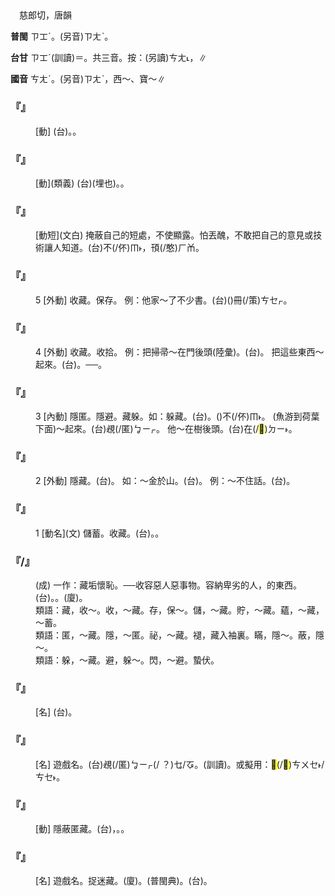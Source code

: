 
=={{ruby|藏|ㄘㄤˊ}}==

　慈郎切，唐韻

'''普閩''' <rt>ㄗㆲˊ</rt>。(另音)<rt>ㄗㄤˋ</rt>。

'''台甘''' <rt>ㄗㆲˊ</rt>{{ruby|。|ㄎㆭ˪}}(訓讀)＝{{ruby|囥|ㄎㆭ˪}}{{ruby|。|ㄗㆲ˫}}{{ruby|。|ㄗㆭ˫}}。共三音。按：(另讀)<rt>ㄘㄤ˪</rt>，{{ruby|隱|ㄨㄣˋ}}{{ruby|藏|ㄘㄤ˪}}∥

'''國音''' <rt>ㄘㄤˊ</rt>。(另音)<rt>ㄗㄤˋ</rt>，西～、寶～∥

    

==='''『{{ruby|收|ㄕㄡ}}{{ruby|藏|ㄘㄤˊ}}』'''===
: [動] (台){{ruby|收|ㄒㄧㄨ}}{{ruby|藏|ㄗㆲˊ}}。{{ruby|收|ㄒㄧㄨ}}{{ruby|集|ㄐㄧㆴ ͘}}{{ruby|保|ㄅㄜˋ}}{{ruby|存|ㄗㄨㄣˊ}}。
    

==='''『{{ruby|埋|ㄇㄞˊ}}{{ruby|藏|ㄘㄤˊ}}』'''===
: [動](類義) (台){{ruby|埋|ㆠㄞˊ/ㄉㄞˊ}}{{ruby|藏|ㄗㆲˊ}}(埋也){{ruby|落|ㄌㄜㆷ ͘}}{{ruby|塗|ㄊㆦˊ}}{{ruby|底|ㄉㄨㆤˋ/ㄉㆤˋ}}。{{ruby|藏|ㄘㄤ˪}}{{ruby|下|ㄏㆤ˫}}{{ruby|塗|ㄊㆦˊ}}{{ruby|內|ㄌㄞ˫}}。
    

==='''『{{ruby|藏|ㄘㄤˊ}}{{ruby|拙|ㄓㄨㄛˊ}}』'''===
: [動短](文白) 掩蔽自己的短處，不使顯露。怕丟醜，不敢把自己的意見或技術讓人知道。(台){{ruby|有|ㄨ˫}}{{ruby|好|ㄏㄜˋ}}不(/伓)<rt>ㆬ˫</rt>{{ruby|敢|ㄍㆩˋ}}{{ruby|展|ㄉㄧㄢˋ}}，頇(/憨)<rt>ㄏㆰ</rt>{{ruby|慢|ㆠㄢ˫}}{{ruby|驚|ㄍㄧㆩ}}{{ruby|漏|ㄌㄠ˪}}{{ruby|氣|ㄎㄨㄧ˪}}。
    

==='''『{{ruby|藏|ㄘㄤˊ}}』'''===
:5  [外動] 收藏。保存。 例：他家～了不少書。(台){{ruby|<mark>&#xffad9;</mark>|ㄧㄣ}}{{ruby|兜|ㄉㄠ}}({{ruby|收|ㄒㄧㄨ}}){{ruby|藏|ㄗㆲˊ}}{{ruby|<mark>&#xffa45;</mark>|ㆠㆤ˫/ㆠㄨㆤ˫}}{{ruby|少|ㄐㄧㄜˋ}}{{ruby|丌|ㆤ}}冊(/策)<rt>ㄘㆤㆷ</rt>。
    

==='''『{{ruby|藏|ㄘㄤˊ}}』'''===
:4  [外動] 收藏。收拾。 例：把掃帚～在門後頭(陸彙)。(台){{ruby|掃|ㄙㄠ˪}}{{ruby|帚|ㄑㄧㄨˋ}}{{ruby|<mark>&#xffb58;</mark>|ㆣㄧㄚㆷ ͘}}{{ruby|去|ㄎㄧ˪}}{{ruby|收|ㄒㄧㄨ}}{{ruby|囥|ㄎㆭ˪}}{{ruby|下|ㆤ˫/ㄏㆤ˫}}{{ruby|門|ㄇㆭˊ}}{{ruby|扇|ㄒㆪ˪}}{{ruby|後|ㄠ˫}}。 把這些東西～起來。(台){{ruby|<mark>&#xf8f7a;</mark>|ㄐㄧㄚ}}{{ruby|丌|ㆤ}}{{ruby|物|ㄇㆭㆷ ͘/ㄇㄧㆷ ͘}}{{ruby|收|ㄒㄧㄨ}}{{ruby|收|ㄒㄧㄨ}}{{ruby|起|·ㄎㄧˋ}}{{ruby|來|·ㄌㄞˊ}}。──{{ruby|提|ㄊㆤㆷ ͘}}{{ruby|去|·ㄎㄧ˪}}{{ruby|囥|ㄎㆭ˪}}。
    

==='''『{{ruby|藏|ㄘㄤˊ}}』'''===
:3  [內動] 隱匿。隱避。藏躲。如：躲藏。(台){{ruby|閃|ㄒㄧㆰˋ}}{{ruby|避|ㄅㄧ˫/ㄆㄧㄚㆷ}}。({{ruby|覕|ㆠㄧㆷ}}){{ruby|起|·ㄎㄧˋ}}{{ruby|來|·ㄌㄞˊ}}不(/伓)<rt>ㆬ˫</rt>{{ruby|付|ㄏㆦ˫}}{{ruby|人|ㄌㄤˊ}}{{ruby|知|ㄗㄞ}}。 (魚游到荷葉下面)～起來。(台)覕(/匿)<rt>ㆠㄧㆷ</rt>{{ruby|囥|ㄎㆭ˪}}{{ruby|咧|ㄌㆤ˪}}。 他～在樹後頭。(台){{ruby|伊|ㄧ}}{{ruby|覕|ㆠㄧㆷ}}在(/<mark>&#xf9853;</mark>)<rt>ㄉㄧ˫</rt>{{ruby|樹|ㄑㄧㄨ˫}}{{ruby|仔|ㄚ}}{{ruby|後|ㄠ˫}}。
    

==='''『{{ruby|藏|ㄘㄤˊ}}』'''===
:2  [外動] 隱藏。(台){{ruby|藏|ㄘㄤ˪}}。 如：～金於山。(台){{ruby|藏|ㄘㄤ˪}}{{ruby|金|ㄍㄧㆬ}}{{ruby|下|ㄏㆤ˫}}{{ruby|山|ㄙㄨㆩ}}{{ruby|內|ㄌㄞ˫}}。 例：～不住話。(台){{ruby|有|ㄨ˫}}{{ruby|話|ㄨㆤ˫}}{{ruby|囥|ㄎㆭ˪}}{{ruby|<mark>&#xffa45;</mark>|ㆠㆤ˫/ㆠㄨㆤ˫}}{{ruby|住|ㄉㄧㄠˊ}}。
:
    

==='''『{{ruby|藏|ㄘㄤˊ}}』'''===
:1  [動名](文) 儲蓄。收藏。(台){{ruby|貯|ㄊㄨˋ}}{{ruby|蓄|ㄊㆦㆶ}}。{{ruby|收|ㄒㄧㄨ}}{{ruby|藏|ㄗㆲˊ}}。
    

==='''『{{ruby|藏|ㄘㄤˊ}}{{ruby|垢|ㄍㄡˋ}}{{ruby|納|ㄋㄚˋ}}{{ruby|污|ㄨ}}/{{ruby|藏|ㄘㄤˊ}}{{ruby|污|ㄨ}}{{ruby|納|ㄋㄚˋ}}{{ruby|垢|ㄍㄡˋ}}』'''===
: (成) 一作：藏垢懷恥。──收容惡人惡事物。容納卑劣的人，{{ruby|齷|ㄨㄛˋ}}{{ruby|齪|ㄔㄨㄛˋ}}的東西。(台){{ruby|好|ㄏㄜˋ}}{{ruby|歹|ㄆㄞˋ/ㄆㆮˋ}}{{ruby|收|ㄒㄧㄨ}}。{{ruby|垃|ㄌㄚㆴ}}{{ruby|垃|ㄌㄚㆴ}}{{ruby|圾|ㄙㄚㆴ}}{{ruby|圾|ㄙㄚㆴ}}。(廈){{ruby|囥|ㄎㆭ˪}}{{ruby|賊|ㄘㄚㆵ ͘}}{{ruby|囥|ㄎㆭ˪}}{{ruby|鱟|ㄏㄠ˫}}。
:類語：藏，收～。收，～藏。存，保～。儲，～藏。貯，～藏。蘊，～藏，～蓄。
:
:類語：匿，～藏。隱，～匿。祕，～藏。褪，藏入袖裏。瞞，隱～。蔽，隱～。
:
:類語：躲，～藏。避，躲～。閃，～避。蟄伏。
:
    

==='''『{{ruby|儲|ㄔㄨˊ}}{{ruby|藏|ㄘㄤˊ}}{{ruby|室|ㄕˋ}}』'''===
: [名] (台){{ruby|收|ㄒㄧㄨ}}{{ruby|拾|ㄒㄧㆴ ͘}}{{ruby|保|ㄅㄜˋ}}{{ruby|存|ㄗㄨㄣˊ}}{{ruby|物|ㄇㆭㆷ ͘/ㄇㄧㆷ ͘}}{{ruby|件|ㄍㄧㆩ˫}}{{ruby|丌|ㆤ}}{{ruby|房|ㄅㄤˊ}}{{ruby|間|ㄍㄧㄥ}}。
    

==='''『{{ruby|捉|ㄓㄨㄛ}}{{ruby|迷|ㄇㄧˊ}}{{ruby|藏|ㄘㄤˊ}}』'''===
: [名] 遊戲名。(台)覕(/匿)<rt>ㆠㄧㆷ</rt>{{ruby|掩|ㆰ}}{{ruby|貓|ㄋㄧㄠ}}(/ ？)<rt>ㆥ/ㆧ</rt>。{{ruby|走|ㄗㄠˋ}}{{ruby|相|ㄒㄧㄜ/ㄙㆩ}}{{ruby|尋|ㄘㄨㆤ˫/ㄘㆤ˫}}(訓讀)。或擬用：<mark>&#xffbf6;</mark>(/<mark>&#xf8e59;</mark>)<rt>ㄘㄨㆤ˫/ㄘㆤ˫</rt>。
    

==='''『{{ruby|隱|ㄧㄣˇ}}{{ruby|藏|ㄘㄤˊ}}』'''===
: [動] 隱蔽匿藏。(台){{ruby|藏|ㄘㄤ˪}}{{ruby|起|·ㄎㄧˋ}}{{ruby|來|·ㄌㄞˊ}}，{{ruby|暗|ㆰ˪}}{{ruby|起|·ㄎㄧˋ}}{{ruby|來|·ㄌㄞˊ}}。{{ruby|掩|ㆰ}}{{ruby|蓋|ㄎㆰ˪}}{{ruby|起|·ㄎㄧˋ}}{{ruby|來|·ㄌㄞˊ}}。
    

==='''『{{ruby|藏|ㄘㄤˊ}}{{ruby|貓|ㄇㄠ}}{{ruby|兒|ㄦ}}』'''===
: [名] 遊戲名。捉迷藏。(廈){{ruby|搵|ㆭ}}{{ruby|呼|ㄎㆦ}}{{ruby|雞|ㄍㆤ/ㄍㄨㆤ}}。{{ruby|覕|ㆠㄧㆷ}}{{ruby|肖|ㄒㄧㄜ˫}}{{ruby|<mark>&#xffbf6;</mark>|ㄘㆥ˫}}(普閩典)。(台){{ruby|掩|ㆭ}}{{ruby|咯|ㄍㆦㆶ ͘}}{{ruby|雞|ㄍㄨㆤ/ㄍㆤ}}。
    
